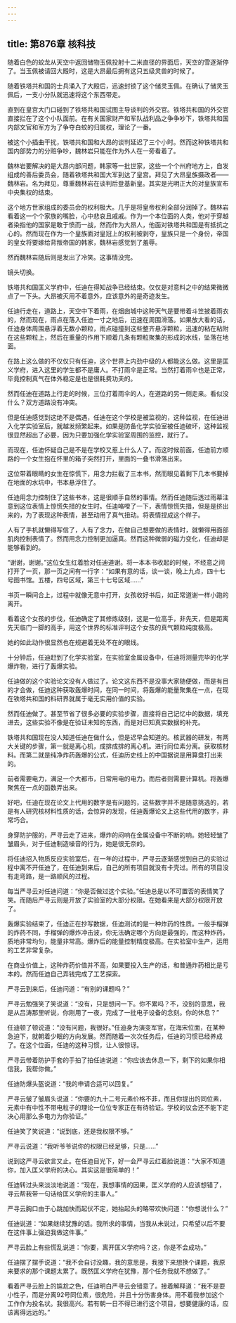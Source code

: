 ```yaml
---
---
---
```

title: 第876章 核科技
---



随着白色的蛟龙从天空中返回储物玉佩投射十二米直径的界面后，天空的雪逐渐停了。当玉佩被请回大殿时，这是大昂最后拥有这只五级灵兽的时候了。

随着铁塔共和国的士兵涌入了大殿后，迅速封锁了这个储灵玉佩。在确认了储灵玉佩后，一支小分队就迅速将这个东西带走。

直到在皇宫大门口碰到了铁塔共和国试图主导谈判的外交官。铁塔共和国的外交官直接拦在了这个小队面前。在有关国家财产和军队战利品之争争吵下，铁塔共和国内部文官和军方为了争夺白蛟的归属权，理论了一番。

被这个小插曲干扰，铁塔共和国和大昂的谈判延迟了三个小时。然而这种铁塔共和国内部势力的分赃争吵，魏林岩只能在作为外人在一旁看着了。

魏林岩要解决的是大昂内部问题，韩家等一批世家，这些一个个州府地方上，自发组成的善后委员会，随着铁塔共和国大军到达了皇宫。拜见了大昂皇族摄政者——魏林岩。名为拜见，尊重魏林岩在谈判后登基新皇。其实是光明正大的对皇族宣布中央集权的结束。

这个地方世家组成的委员会的权利极大。几乎是将皇帝权利全部分润掉了。魏林岩看着这一个个家族的嘴脸，心中悲哀且戚戚。作为一个本位面的人类，他对于穿越者染指他的国家是敢于愤而一战，然而作为大昂人，他面对铁塔共和国是有抵抗之心的。然而现在作为一个皇族面对皇冠上的权利被剥夺，皇族只是一个身份，帝国的皇女将要嫁给背叛帝国的韩家，魏林岩感觉到了羞辱。

然而魏林岩随后则是发出了冷笑。这事情没完。

镜头切换。

铁塔共和国匡义学府中，任迪在得知战争已经结束。仅仅是对意料之中的结果微微点了一下头。大昂被灭用不着意外，应该意外的是奇迹发生。

任迪行走在，道路上，天空中下着雨，在烟囱城中这种天气是要带着斗笠披着雨衣的，然而现在，雨点在落入任迪一寸之地后，迅速在周围滑落。如果放大看的话，任迪身体周围悬浮着无数小颗粒，雨点碰撞到这些整齐悬浮颗粒，迅速的粘在粘附在这些颗粒上，然后在重量的作用下顺着几条有颗粒聚集的形成的水线，坠落在地面。

在路上这么做的不仅仅只有任迪，这个世界上内劲中级的人都能这么做。这里是匡义学府，进入这里的学生都不是庸人。不打雨伞是正常。当然打着雨伞也是正常，毕竟控制真气在体外稳定是也是很耗费功夫的。

然而任迪在道路上行走的时候，三位打着雨伞的人，在道路的另一侧走来。看似没什么？双方道路没有冲突。

但是任迪感觉到这绝不是偶遇，任迪在这个学校是被监视的，这种监视，在任迪进入化学实验室后，就越发频繁起来。如果是防备化学实验室被任迪破坏，这种监视很显然超出了必要，因为只要加强化学实验室周围的监控，就行了。

而现在，任迪怀疑自己是不是在学校又惹上什么人了。而这时候前面，任迪前方顺路的一个女生抱在怀里的箱子突然打开，里面的一叠书滑落出来。

这位带着眼睛的女生在惊慌下，用念力拦截了三本书，然而眼见着剩下几本书要掉在地面的水坑中，书本悬浮住了。

任迪用念力控制住了这些书本，这是很顺手自然的事情。然而任迪随后透过雨幕注意到这位表情上惊慌失措的女生时。任迪咯噔了一下，表情惊慌失措，但是是挤出来的，为了表现这种表情，甚至动用了真气扭动。将表情捏成这个样子。

人有了手机就懒得写信了，人有了念力，在做自己想要做的表情时，就懒得用面部肌肉控制表情了。然而用念力控制更加逼真。然而这种微弱的磁力变化，任迪却是能够看到的。

“谢谢，谢谢。”这位女生红着脸对任迪道谢。将一本本书收起的时候，不经意之间打开了一页，那一页之间有一行字：“如果有意的话，谈一谈，晚上九点，四十七号图书馆。五楼，四号区域，第三十七号区域……”

书页一瞬间合上，过程中就像无意中打开，女孩收好书后，如正常道谢一样小跑的离开。

看着这个女孩的步伐，任迪确定了其修炼级别，这是一位高手，非先天，但是距离先天临门一脚的高手，用这个世界的标准评判这个女孩的真气颗粒纯度极高。

她的如此动作很显然也在规避着无处不在的眼线。

十分钟后，任迪赶到了化学实验室，在实验室金属设备中，任迪将测量完毕的化学爆炸物，进行了轰爆实验。

任迪做的这个实验论文没有人做过了。论文这东西不是没事大家随便做，而是有目的才会做，任迪这种获取轰爆时间，在同一时间，将轰爆的能量聚集在一点，在现在铁塔共和国的科研界就属于毫无实用价值的实验。

然而任迪做了。甚至节省了很多必要的实验步骤，直接将自己记忆中的数据，填充进去，这些实验不像是在验证未知的东西，而是对已知真实数据的补充。

铁塔共和国现在没人知道任迪在做什么，但是迟早会知道的。核武器的研发，有两大关键的步骤，第一就是离心机，成排成排的离心机。进行同位素分离。获取核材料。而第二就是纯净炸药轰爆的公式，任迪历史线上的中国据说是用算盘打出来的。

前者需要电力，满足一个大都市，日常用电的电力。而后者则需要计算机。将轰爆聚焦在一点的函数弄出来。

好吧，任迪在现在论文上代用的数字是有问题的，这些数字并不是随意挑选的，若是有人研究核材料性质的话，会惊异的发现，任迪轰爆论文上这些代用的数字，非常巧合。

身穿防护服的，严寻云走了进来，爆炸的闷响在金属设备中不断的响。她轻轻皱了皱眉头，对于任迪制造噪音的行为，她是很无奈的。

将任迪招入物质反应实验室后，在一年的过程中，严寻云逐渐感觉到自己的实验过程中离不开任迪了，在任迪到来后，自己的所有项目就没有卡壳过。所有的项目没有走弯路，是一路顺风的过程。

每当严寻云对任迪问道：“你是否做过这个实验。”任迪总是以不可置否的表情笑了笑。而随后严寻云则是开放了实验室的大部分权限。在她看来是大部分权限开放了。

轰爆实验结束了，任迪正在抄写数据，任迪测试的是一种炸药的性质。一般手榴弹的炸药不同，手榴弹的爆炸冲击波，你无法确定哪个方向是最强的，而这种炸药，质地非常均匀，能量非常高。爆炸后的能量控制精度极高。在实验室中生产，运用的工艺非常复杂。

在商业价值上，这种炸药价值并不高，如果要投入生产的话，和普通炸药相比是亏本的。然而任迪自己弄钱完成了工艺探索。

严寻云到来后，任迪问道：“有别的课题吗？”

严寻云勉强笑了笑说道：“没有，只是想问一下。你不累吗？不，没别的意思，我是从吕涛那里听说，你刚用了一夜，完成了一批电子设备的念刻。你的休息？”

任迪顿了顿说道：“没有问题，我很好。”任迪身为演变军官，在海宋位面，在某种急迫下，就朝着少眠的方向发展。然而随着一次次任务后，任迪的习惯已经养成了。在这个位面，任迪的这种习惯，让人很惊讶。

严寻云带着防护手套的手拍了拍任迪说道：“你应该去休息一下，剩下的如果你相信我，我帮你做。”

任迪防爆头盔说道：“我的申请合适可以回复。”

严寻云皱了皱眉头说道：“你要的九十二号元素价格不菲，而且你提出的同位素，元素中有中性不带电粒子的理论一位位专家正在有待验证。学校的议会还不能下定决心用那么多电力为你验证。”

任迪笑了笑说道：“说到底，还是我权限不够。”

严寻云说道：“我听爷爷说你的权限已经足够，只是……”

说到这严寻云欲言又止。在任迪目光下，好一会严寻云红着脸说道：“大家不知道你，加入匡义学府的决心。其实这是很简单的！”

任迪转过头来淡淡地说道：“现在，我想事情的因果，匡义学府的人应该想错了，寻云帮我带一句话给匡义学府的主事人。”

严寻云胸口由于心跳加快而起伏不定，她抬起头的略带欢快问道：“你想说什么？”

任迪说道：“如果继续犹豫的话。我所求的事情，当我从未说过，只希望以后不要在这件事上强迫我做这件事。”

严寻云脸上有些慌乱说道：“你要，离开匡义学府吗？这，你是不会成功。”

任迪摆了摆手说道：“我不会自讨没趣，我的意思是，我接下来想换个课题，我原来要求的那个课题太累了。既然匡义学府在犹豫，那个任务我就不想做了。”

看着严寻云脸上的尴尬之色，任迪明白严寻云会错意了。接着解释道：“我不是耍小性子，而是分离92号同位素，很危险，并且十分伤害身体。用不着我参加这个工作作为投名状。我很高兴。若有朝一日不得已进行这个项目，想要健康的话，应该离得远远的。”